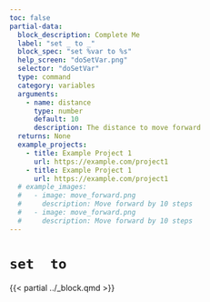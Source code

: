 ```yaml
---
toc: false
partial-data:
  block_description: Complete Me
  label: "set _ to _"
  block_spec: "set %var to %s"
  help_screen: "doSetVar.png"
  selector: "doSetVar"
  type: command
  category: variables
  arguments:
    - name: distance
      type: number
      default: 10
      description: The distance to move forward
  returns: None
  example_projects:
    - title: Example Project 1
      url: https://example.com/project1
    - title: Example Project 1
      url: https://example.com/project1
  # example_images:
  #   - image: move_forward.png
  #     description: Move forward by 10 steps
  #   - image: move_forward.png
  #     description: Move forward by 10 steps
---
```


# `set  to` { .unnumbered }

{{< partial ../_block.qmd >}}
